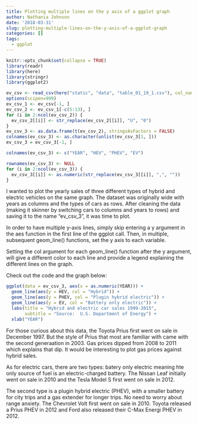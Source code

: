 ```yaml
---
title: Plotting multiple lines on the y axis of a ggplot graph
author: Nathania Johnson
date: '2018-03-31'
slug: plotting-multiple-lines-on-the-y-axis-of-a-ggplot-graph
categories: []
tags:
  - ggplot
---
```


```r
knitr::opts_chunk$set(collapse = TRUE)
library(readr)
library(here)
library(stringr)
library(ggplot2)
```

```r
ev_csv <- read_csv(here("static", "data", "table_01_19_1.csv"), col_names=FALSE)
options(scipen=999)
ev_csv_1 <- ev_csv[-1, ]
ev_csv_2 <- ev_csv_1[-c(5:13), ]
for (i in 2:ncol(ev_csv_2)) {
  ev_csv_2[[i]] <- str_replace(ev_csv_2[[i]], "U", "0")
}
ev_csv_3 <- as.data.frame(t(ev_csv_2), stringsAsFactors = FALSE)
colnames(ev_csv_3) <- as.character(unlist(ev_csv_3[1, ]))
ev_csv_3 = ev_csv_3[-1, ]

colnames(ev_csv_3) <- c("YEAR", "HEV", "PHEV", "EV")

rownames(ev_csv_3) <- NULL
for (i in 2:ncol(ev_csv_3)) {
  ev_csv_3[[i]] <- as.numeric(str_replace(ev_csv_3[[i]], ",", ""))
}
```

I wanted to plot the yearly sales of three different types of hybrid and electric vehicles on the same graph. The dataset was originally wide with years as columns and the types of cars as rows. After cleaning the data (making it skinner by switching cars to columns and years to rows) and saving it to the name "ev_csv_3", it was time to plot.

In order to have multiple y-axis lines, simply skip entering a y argument in the aes function in the first line of the ggplot call. Then, in multiple, subsequent geom_line() functions, set the y axis to each variable. 

Setting the col argument for each geom_line() function after the y argument, will give a different color to each line and provide a legend explaining the different lines on the graph. 

Check out the code and the graph below:

```r
ggplot(data = ev_csv_3, aes(x = as.numeric(YEAR))) +
  geom_line(aes(y = HEV, col = "Hybrid")) +
  geom_line(aes(y = PHEV, col = "Plugin hybrid electric")) +
  geom_line(aes(y = EV, col = "Battery only electric")) +
  labs(title = "Hybrid and electric car sales 1999-2015", 
       subtitle = "Source:  U.S. Department of Energy") + 
  xlab("YEAR")
```

For those curious about this data, the Toyota Prius first went on sale in December 1997. But the style of Prius that most are familiar with came with the second generaation in 2003. Gas prices dipped from 2008 to 2011 which explains that dip. It would be interesting to plot gas prices against hybrid sales.

As for electric cars, there are two types: batery only electric meaning hte only source of fuel is an electric-charged battery. The Nissan Leaf initially went on sale in 2010 and the Tesla Model S first went on sale in 2012. 

The second type is a plugin hybrid electric (PHEV), with a smaller battery for city trips and a gas extender for longer trips. No need to worry about range anxiety. The Chevrolet Volt first went on sale in 2010. Toyota released a Prius PHEV in 2012 and Ford also released their C-Max Energi PHEV in 2012. 

